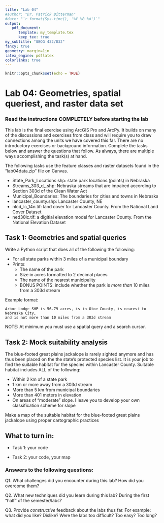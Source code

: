 ```yaml
---
title: "Lab 04"
#author: "Dr. Patrick Bitterman"
#date: "`r format(Sys.time(), '%Y %B %d')`"
output: 
   pdf_document: 
      template: my_template.tex
      keep_tex: true
my_subtitle: "GEOG 432/832"
fancy: true
geometry: margin=1in
latex_engine: pdflatex
colorlinks: true
---
```


```r
knitr::opts_chunk$set(echo = TRUE)
```

# Lab 04: Geometries, spatial queriest, and raster data set

### Read the instructions COMPLETELY before starting the lab

This lab is the final exercise using ArcGIS Pro and ArcPy. It builds on many of the discussions and exercises from class and will require you to draw connections among the units we have covered this far. There are no introductory exercises or background information. Complete the tasks below and answer the questions that follow. As always, there are multiple ways accomplishing the task(s) at hand.

The following tasks use the feature classes and raster datasets found in the "lab04data.zip" file on Canvas.

* State_Park_Locations.shp: state park locations (points) in Nebraska
* Streams_303_d_.shp: Nebraska streams that are impaired according to Section 303d of the Clean Water Act
* Municipal_Boundaries: The boundaries for cities and towns in Nebraska
* lancaster_county.shp: Lancaster County, NE
* nlcd_lc_14n.tif: land cover for Lancaster County. From the National Land Cover Dataset
* ned30lc.tif: a digitial elevation model for Lancaster County. From the National Elevation Dataset


## Task 1: Geometries and spatial queries

Write a Python script that does all of the following the following:

* For all state parks within 3 miles of a municipal boundary
* Prints:
  * The name of the park
  * Size in acres formatted to 2 decimal places
  * The name of the nearest municipality
  * BONUS POINTS: include whether the park is *more than* 10 miles from a 303d stream

Example format:

```code
Arbor Lodge SHP is 56.79 acres, is in Otoe County, is nearest to Nebraska City, 
and is not more than 10 miles from a 303d stream
```

NOTE: At minimum you must use a spatial query and a search cursor.

## Task 2: Mock suitability analysis

The blue-footed great plains jackalope is rarely sighted anymore and has thus been placed on the the state's protected species list. It is your job to find the suitable habitat for the species within Lancaster County. Suitable habitat includes ALL of the following:

* Within 2 km of a state park
* 1 km or more away from a 303d stream
* More than 5 km from municipal boundaries
* More than 401 meters in elevation
* On areas of "moderate" slope. I leave you to develop your own classification scheme for slope

Make a map of the suitable habitat for the blue-footed great plains jackalope using proper cartographic practices

\newpage
## What to turn in:

- Task 1: your code

- Task 2: your code, your map

### Answers to the following questions:

Q1. What challenges did you encounter during this lab? How did you overcome them?

Q2. What new techniques did you learn during this lab? During the first "half" of the semester/labs?

Q3. Provide *constructive* feedback about the labs thus far. For example: what did you like? Dislike? Were the labs too difficult? Too easy? Too long?

